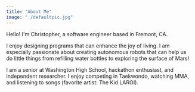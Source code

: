 ```yaml
---
title: "About Me"
image: "./defaultpic.jpg"
---
```


Hello! I'm Christopher, a software engineer based in Fremont, CA.

I enjoy designing programs that can enhance the joy of living. I am especially passionate about creating
autonomous robots that can help us do little things from refilling water bottles to exploring the surface of Mars!

I am a senior at Washington High School, hackathon enthusiast, and independent researcher. I enjoy competing
in Taekwondo, watching MMA, and listening to songs (favorite artist: The Kid LAROI).
